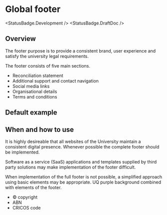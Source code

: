 
# Global footer

<StatusBadge.Development />
<StatusBadge.DraftDoc />

## Overview

The footer purpose is to provide a consistent brand, user experience and satisfy the university legal requirements.

The footer consists of five main sections.

- Reconciliation statement
- Additional support and contact navigation
- Social media links
- Organisational details
- Terms and conditions

## Default example

<Canvas withToolbar>
  <Story height={339} id="components-footer--footer" />
</Canvas>

## When and how to use

It is highly desireable that all websites of the University maintain a consistent digital presence. Whenever possible the complete footer should be implemented.

Software as a service (SaaS) applications and templates supplied by third party solutions may make implementation of the footer difficult.

When implementation of the full footer is not possible, a simplified approach using basic elements may be appropriate. UQ purple background combined with elements of the footer.

- &copy; copyright
- ABN
- CRICOS code
